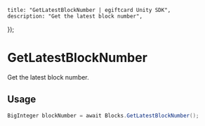 
	title: "GetLatestBlockNumber | egiftcard Unity SDK",
	description: "Get the latest block number",
});

# GetLatestBlockNumber

Get the latest block number.

## Usage

```csharp
BigInteger blockNumber = await Blocks.GetLatestBlockNumber();
```
